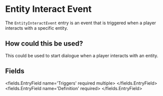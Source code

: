 
# Entity Interact Event 

The `EntityInteractEvent` entry is an event that is triggered when a player interacts with a specific entity.

## How could this be used?
This could be used to start dialogue when a player interacts with an entity.


## Fields

<fields.EntryField name='Triggers' required multiple>
</fields.EntryField>
<fields.EntryField name='Definition' required>
</fields.EntryField>
